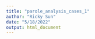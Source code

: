 ```yaml
---
title: "parole_analysis_cases_1"
author: "Ricky Sun"
date: "5/18/2022"
output: html_document
---
```


```r

```












